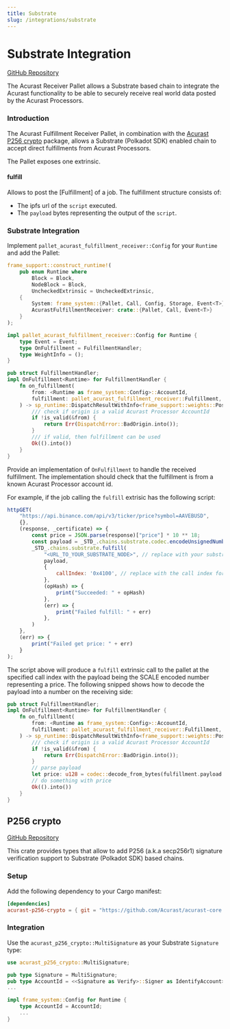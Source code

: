 ```yaml
---
title: Substrate
slug: /integrations/substrate
---
```


# Substrate Integration

[GitHub Repository](https://github.com/Acurast/acurast-core)

The Acurast Receiver Pallet allows a Substrate based chain to integrate the Acurast functionality to be able to securely receive real world data posted by the Acurast Processors.

### Introduction

The Acurast Fulfillment Receiver Pallet, in combination with the [Acurast P256 crypto](https://github.com/Acurast/acurast-core/tree/main/p256-crypto) package, allows a Substrate (Polkadot SDK) enabled chain to accept direct fulfillments from Acurast Processors.

The Pallet exposes one extrinsic.

#### fulfill

Allows to post the [Fulfillment] of a job. The fulfillment structure consists of:

- The ipfs url of the `script` executed.
- The `payload` bytes representing the output of the `script`.

### Substrate Integration

Implement `pallet_acurast_fulfillment_receiver::Config` for your `Runtime` and add the Pallet:

```rust
frame_support::construct_runtime!(
    pub enum Runtime where
        Block = Block,
        NodeBlock = Block,
        UncheckedExtrinsic = UncheckedExtrinsic,
    {
        System: frame_system::{Pallet, Call, Config, Storage, Event<T>} = 0,
        AcurastFulfillmentReceiver: crate::{Pallet, Call, Event<T>}
    }
);

impl pallet_acurast_fulfillment_receiver::Config for Runtime {
    type Event = Event;
    type OnFulfillment = FulfillmentHandler;
    type WeightInfo = ();
}

pub struct FulfillmentHandler;
impl OnFulfillment<Runtime> for FulfillmentHandler {
    fn on_fulfillment(
        from: <Runtime as frame_system::Config>::AccountId,
        fulfillment: pallet_acurast_fulfillment_receiver::Fulfillment,
    ) -> sp_runtime::DispatchResultWithInfo<frame_support::weights::PostDispatchInfo> {
        /// check if origin is a valid Acurast Processor AccountId
        if !is_valid(&from) {
            return Err(DispatchError::BadOrigin.into());
        }
        /// if valid, then fulfillment can be used
        Ok(().into())
    }
}
```

Provide an implementation of `OnFulfillment` to handle the received fulfillment. The implementation should check that the fulfillment is from a known Acurast Processor account id.

For example, if the job calling the `fulfill` extrisic has the following script:

```javascript
httpGET(
    "https://api.binance.com/api/v3/ticker/price?symbol=AAVEBUSD",
    {},
    (response, _certificate) => {
        const price = JSON.parse(response)["price"] * 10 ** 18;
        const payload = _STD_.chains.substrate.codec.encodeUnsignedNumber(price, 128);
        _STD_.chains.substrate.fulfill(
            "<URL_TO_YOUR_SUBSTRATE_NODE>", // replace with your substrate node URL
            payload,
            {
                callIndex: '0x4100', // replace with the call index for the 'fulfill' extrinsic of the pallet-acurast-fulfillment-receiver pallet.
            },
            (opHash) => {
                print("Succeeded: " + opHash)
            },
            (err) => {
                print("Failed fulfill: " + err)
            },
        )
    },
    (err) => {
        print("Failed get price: " + err)
    }
);
```

The script above will produce a `fulfill` extrinsic call to the pallet at the specified call index with the payload being the SCALE encoded number representing a price. The following snipped shows how to decode the payload into a number on the receiving side:

```rust
pub struct FulfillmentHandler;
impl OnFulfillment<Runtime> for FulfillmentHandler {
    fn on_fulfillment(
        from: <Runtime as frame_system::Config>::AccountId,
        fulfillment: pallet_acurast_fulfillment_receiver::Fulfillment,
    ) -> sp_runtime::DispatchResultWithInfo<frame_support::weights::PostDispatchInfo> {
        /// check if origin is a valid Acurast Processor AccountId
        if !is_valid(&from) {
            return Err(DispatchError::BadOrigin.into());
        }
        // parse payload
        let price: u128 = codec::decode_from_bytes(fulfillment.payload.into());
        // do something with price
        Ok(().into())
    }
}
```

## P256 crypto

[GitHub Repository](https://github.com/Acurast/acurast-core/tree/main/p256-crypto)

This crate provides types that allow to add P256 (a.k.a secp256r1) signature verification support to Substrate (Polkadot SDK) based chains.

### Setup

Add the following dependency to your Cargo manifest:

```toml
[dependencies]
acurast-p256-crypto = { git = "https://github.com/Acurast/acurast-core.git" }
```

### Integration

Use the `acurast_p256_crypto::MultiSignature` as your Substrate `Signature` type:

```rust
use acurast_p256_crypto::MultiSignature;

pub type Signature = MultiSignature;
pub type AccountId = <<Signature as Verify>::Signer as IdentifyAccount>::AccountId;
...

impl frame_system::Config for Runtime {
	type AccountId = AccountId;
    ...
}
```
